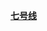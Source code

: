 [[上海轨道交通7号线|'''<span style="color: #{{上海地铁标志色|7}};">七号线</span>''']]<noinclude>
{{documentation|Template:上海轨道交通一号线/doc}}</noinclude>